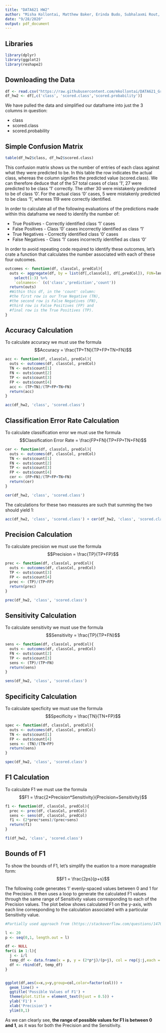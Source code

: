 ---
title: "DATA621 HW2"
author: "Misha Kollontai, Matthew Baker, Erinda Budo, Subhalaxmi Rout, Don Padmaperuma"
date: "9/28/2020"
output: pdf_document
---

## Libraries

```{r}
library(dplyr)
library(ggplot2)
library(reshape2)
```


## Downloading the Data

```{r}
df <- read.csv("https://raw.githubusercontent.com/mkollontai/DATA621_GroupWork/master/HW2/classification-output-data.csv")
df_hw2 <- df[,c('class', 'scored.class','scored.probability')]
```

We have pulled the data and simplified our dataframe into just the 3 columns in question:

* class
* scored.class
* scored.probability

## Simple Confusion Matrix

```{r}
table(df_hw2$class, df_hw2$scored.class)
```

This confusion matrix shows us the number of entries of each class against what they were predicted to be. In this table the row indicates the actual class, whereas the column signifies the predicted value (scored.class). We can therefore deduce that of the 57 total cases of class '1', 27 were predicted to be class '1' correctly. The other 30 were mistakenly predicted to be of class '0'. For the actual class '0' cases, 5 were mistakenly predicted to be class '1', whereas 119 were correctly identified. 

In order to calculate all of the following evaluations of the predictions made within this dataframe we need to identify the number of:

* True Positives - Correctly identified class '1' cases
* False Positives - Class '0' cases incorrectly identified as class '1'
* True Negatives - Correctly identified class '0' cases
* False Negatives - Class '1' cases incorrectly identified as class '0'

In order to avoid repeating code required to identify these outcomes, let's crate a function that calculates the number associated with each of these four outcomes.

```{r outcome formula}
outcomes <- function(df, classCol, predCol){
  outs <- aggregate(df, by = list(df[,classCol], df[,predCol]), FUN=length) %>%
    select(1:3) %>%
    `colnames<-` (c('class','prediction','count'))
  return(outs)
  #Within this df, in the 'count' column: 
  #the first row is our True Negative (TN), 
  #the second row is False Negatives (FN), 
  #third row is False Positives (FP) and 
  #final row is the True Positives (TP). 
}
```

## Accuracy Calculation

To calculate accuracy we must use the formula $$Accuracy = \frac{TP+TN}{TP+FP+TN+FN}$$

```{r Accuracy}
acc <- function(df, classCol, predCol){
  outs <- outcomes(df, classCol, predCol)
  TN <- outs$count[1]
  FN <- outs$count[2]
  TP <- outs$count[3]
  FP <- outs$count[4]
  acc <- (TP+TN)/(TP+FP+TN+FN)
  return(acc)
}

acc(df_hw2, 'class', 'scored.class')
```

## Classification Error Rate Calculation

To calculate classification error we must use the formula $$Classification Error Rate = \frac{FP+FN}{TP+FP+TN+FN}$$

```{r CER}
cer <- function(df, classCol, predCol){
  outs <- outcomes(df, classCol, predCol)
  TN <- outs$count[1]
  FN <- outs$count[2]
  TP <- outs$count[3]
  FP <- outs$count[4]
  cer <- (FP+FN)/(TP+FP+TN+FN)
  return(cer)
}

cer(df_hw2, 'class', 'scored.class')
```

The calculations for these two measures are such that summing the two should yield 1:

```{r}
acc(df_hw2, 'class', 'scored.class') + cer(df_hw2, 'class', 'scored.class')
```

## Precision Calculation

To calculate precision we must use the formula $$Precision = \frac{TP}{TP+FP}$$

```{r Precision}
prec <- function(df, classCol, predCol){
  outs <- outcomes(df, classCol, predCol)
  TP <- outs$count[3]
  FP <- outs$count[4]
  prec <- (TP)/(TP+FP)
  return(prec)
}

prec(df_hw2, 'class', 'scored.class')
```

## Sensitivity Calculation

To calculate sensitivity we must use the formula $$Sensitivity = \frac{TP}{TP+FN}$$

```{r Sensitivity}
sens <- function(df, classCol, predCol){
  outs <- outcomes(df, classCol, predCol)
  FN <- outs$count[2]
  TP <- outs$count[3]
  sens <- (TP)/(TP+FN)
  return(sens)
}

sens(df_hw2, 'class', 'scored.class')
```
## Specificity Calculation

To calculate specficity we must use the formula $$Specificity = \frac{TN}{TN+FP}$$

```{r Specificity}
spec <- function(df, classCol, predCol){
  outs <- outcomes(df, classCol, predCol)
  TN <- outs$count[1]
  FP <- outs$count[4]
  sens <- (TN)/(TN+FP)
  return(sens)
}

spec(df_hw2, 'class', 'scored.class')
```

## F1 Calculation

To calculate F1 we must use the formula $$F1 = \frac{2*Precision*Sensitivity}{Precision+Sensitivity}$$

```{r F1}
f1 <- function(df, classCol, predCol){
  prec <- prec(df, classCol, predCol)
  sens <- sens(df, classCol, predCol)
  f1 <- (2*prec*sens)/(prec+sens)
  return(f1)
}

f1(df_hw2, 'class', 'scored.class')
```

## Bounds of F1

To show the bounds of F1, let's simplify the euation to a more manageable form: $$F1 = \frac{2ps}{p+s}$$

The following code generates 'l' evenly-spaced values between 0 and 1 for the Precision. It then uses a loop to generate the calculated F1 values through the same range of Sensitivity values corresponding to each of the Precision values. The plot below shows calculated F1 on the y-axis, with each line corresponding to the calculation associated with a particular Sensitivity value. 

```{r F1 plot}
#Partially used approach from (https://stackoverflow.com/questions/14704742/use-for-loop-to-plot-multiple-lines-in-single-plot-with-ggplot2)

l <- 20
p <- seq(0,1, length.out = l)

df <- NULL
for(i in 1:l){
  j <- i/l
  temp_df <- data.frame(x = p, y = (2*p*j)/(p+j), col = rep(j:j,each = l))
  df <- rbind(df, temp_df)
}


ggplot(df,aes(x=x,y=y,group=col,color=factor(col))) + 
  geom_line() +
  ggtitle('Possible Values of F1') +
  theme(plot.title = element_text(hjust = 0.5)) +
  ylab('F1') +
  xlab('Precision') + 
  ylim(0,1)
```

As we can clearly see, **the range of possible values for F1 is between 0 and 1**, as it was for both the Precision and the Sensitivity. 

